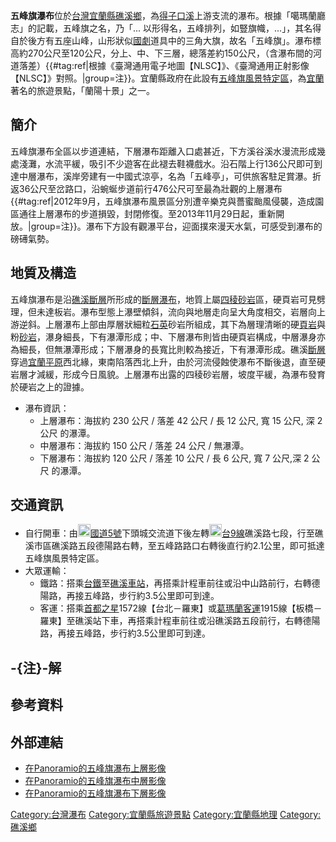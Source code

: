 {{座標|24|50|3.60|N|121|44|47.80|E|display=title}}

{{Infobox waterfall
| name = 五峰旗瀑布
| photo = Wufongci falls middle.JPG
| photo_width = 275
| photo_caption = 於步道上遠眺五峰旗中層瀑布
| map = 
| map_width = 
| lat_d  = |lat_m  = |lat_s  = |lat_NS  = 
| long_d = |long_m = |long_s = |long_EW =
| region = 
| source = 
| coords_ref = {{coord|24|47|26.20|N|121|22|29.70|E|}}
| location = [[台灣|台灣]][[宜蘭縣|宜蘭縣]][[礁溪鄉|礁溪鄉]]
| type = 斷層瀑布
| elevation = 270～120公尺
| height = 150 公尺
| height_longest = 42 公尺
| number_drops = 3
| width = 
| average_width = 
| watercourse = [[竹安溪|竹安溪]] - [[得子口溪|得子口溪]]
| average_flow = 
| world_rank = 
}}

'''五峰旗瀑布'''位於[[台灣|台灣]][[宜蘭縣|宜蘭縣]][[礁溪鄉|礁溪鄉]]，為[[得子口溪|得子口溪]]上游支流的瀑布。根據「噶瑪蘭廳志」的記載，五峰旗之名，乃「... 以形得名，五峰排列，如豎旗幟，...」{{r|宜蘭工商旅遊}}{{r|宜縣府}}，其名得自於後方有五座山峰，山形狀似[[國劇|國劇]]道具中的三角大旗，故名「五峰旗」{{r|觀光局}}。瀑布標高約270公尺至120公尺，分上、中、下三層，總落差約150公尺，（含瀑布間的河道落差）{{#tag:ref|根據《臺灣通用電子地圖【NLSC】》、《臺灣通用正射影像【NLSC】》對照。|group=注}}{{r|五峰旗風景區}}。宜蘭縣政府在此設有[[五峰旗風景特定區|五峰旗風景特定區]]，為[[宜蘭縣|宜蘭]]著名的旅遊景點，「蘭陽十景」之一。

==簡介==
五峰旗瀑布全區以步道連結，下層瀑布距離入口處甚近，下方溪谷溪水漫流形成幾處淺灘，水流平緩，吸引不少遊客在此褪去鞋襪戲水。沿石階上行136公尺即可到達中層瀑布，溪岸旁建有一中國式涼亭，名為「五峰亭」，可供旅客駐足賞瀑。折返36公尺至岔路口，沿蜿蜒步道前行476公尺可至最為壯觀的上層瀑布{{#tag:ref|2012年9月，五峰旗瀑布風景區分別遭辛樂克與薔蜜颱風侵襲，造成園區通往上層瀑布的步道損毀，封閉修復。至2013年11月29日起，重新開放。|group=注}}{{r|吳靈芬}}。瀑布下方設有觀瀑平台，迎面撲來漫天水氣，可感受到瀑布的磅礡氣勢。

==地質及構造==
五峰旗瀑布是沿[[礁溪斷層|礁溪斷層]]所形成的[[斷層瀑布|斷層瀑布]]，地質上屬[[四稜砂岩|四稜砂岩]]區，硬頁岩可見劈理，但未達板岩。瀑布型態上瀑壁傾斜，流向與地層走向呈大角度相交，岩層向上游逆斜。上層瀑布上部由厚層狀細粒[[石英|石英]]砂岩所組成，其下為層理清晰的硬[[頁岩|頁岩]]與粉[[砂岩|砂岩]]，瀑身細長，下有瀑潭形成；中、下層瀑布則皆由硬頁岩構成，中層瀑身亦為細長，但無瀑潭形成；下層瀑身的長寬比則較為接近，下有瀑潭形成。礁溪[[斷層|斷層]]穿過[[宜蘭平原|宜蘭平原]]西北緣，東南陷落西北上升，由於河流侵蝕使瀑布不斷後退，直至硬岩層才減緩，形成今日風貌。上層瀑布出露的四稜砂岩層，坡度平緩，為瀑布發育於硬岩之上的證據{{r|劉瑩三、郁靜慧}}。

*瀑布資訊：{{r|五峰旗風景區}}
**上層瀑布：海拔約 230 公尺 / 落差 42 公尺 / 長 12 公尺, 寬 15 公尺, 深 2 公尺 的瀑潭。
**中層瀑布：海拔約 150 公尺 / 落差 24 公尺 / 無瀑潭。
**下層瀑布：海拔約 120 公尺 / 落差 10 公尺 / 長 6 公尺, 寬 7 公尺,深 2 公尺 的瀑潭。

==交通資訊==
*自行開車：由[[File:TWHW5.svg|20px]][[蔣渭水高速公路|國道5號]]下頭城交流道下後左轉[[File:TW_PHW9.svg|20px]][[台9線|台9線]]礁溪路七段，行至礁溪市區礁溪路五段德陽路右轉，至五峰路路口右轉後直行約2.1公里，即可抵達五峰旗風景特定區。
*大眾運輸：{{r|五峰旗風景區}}
**鐵路：搭乘[[台鐵|台鐵]]至[[礁溪車站|礁溪車站]]，再搭乘計程車前往或沿中山路前行，右轉德陽路，再接五峰路，步行約3.5公里即可到達。
**客運：搭乘[[首都之星|首都之星]]1572線【台北－羅東】或[[葛瑪蘭客運|葛瑪蘭客運]]1915線【板橋－羅東】至礁溪站下車，再搭乘計程車前往或沿礁溪路五段前行，右轉德陽路，再接五峰路，步行約3.5公里即可到達。

== -{注}-解 ==
{{reflist|group=注}}

==參考資料==
{{reflist|2|refs=

<ref name="宜蘭工商旅遊">{{cite web|url=http://scenery.e-land.gov.tw/releaseRedirect.do?unitID=123&pageID=6649|title=宜蘭縣政府風景區-五峰旗風景特定區|author=|publisher=宜蘭縣政府工商旅遊處 遊憩管理科|accessdate=2013年12月10日|language=zh-tw|date=|deadurl=yes|archiveurl=https://web.archive.org/web/20131203030252/http://scenery.e-land.gov.tw/releaseRedirect.do?unitID=123&pageID=6649|archivedate=2013年12月3日}}</ref>

<ref name="宜縣府">{{cite web|url=http://www.e-land.gov.tw/ct.asp?xItem=2266&CtNode=397&mp=4|title=五峰旗瀑布|author=|publisher=宜蘭縣政府|accessdate=2013年12月10日|language=zh-tw|date=|deadurl=yes|archiveurl=https://web.archive.org/web/20131203055240/http://www.e-land.gov.tw/ct.asp?xItem=2266&CtNode=397&mp=4|archivedate=2013年12月3日}}</ref>

<ref name="觀光局">{{cite web |url=http://taiwan.net.tw/m1.aspx?sNo=0001106&id=2567 |title=五峰旗風景特定區 |author= |publisher=交通部觀光局 |accessdate=2013年12月10日 |language=zh-tw |date= |archive-date=2020年11月23日 |archive-url=https://web.archive.org/web/20201123165050/https://www.taiwan.net.tw/m1.aspx?sNo=0001106&id=2567 |dead-url=no }}</ref>

<ref name="五峰旗風景區">{{cite web |url=http://www.ctnet.com.tw/scenery/images/wufongci/ |title=五峰旗風景區 |author= |publisher= |accessdate=2013年12月10日 |language=zh-tw |date= |archive-date=2016年3月4日 |archive-url=https://web.archive.org/web/20160304123349/http://www.ctnet.com.tw/scenery/images/wufongci/ |dead-url=no }}</ref>

<ref name="劉瑩三、郁靜慧">{{cite web |url=http://140.112.64.54/landspaces/landspaces.php?editSn=24 |title=五峰旗瀑布 |author=劉瑩三、郁靜慧 |publisher=台灣地景保育網 |accessdate=2013年12月10日 |language=zh-tw |date=2011 |archive-url=https://web.archive.org/web/20131213110728/http://140.112.64.54/landspaces/landspaces.php?editSn=24 |archive-date=2013年12月13日 |dead-url=yes }}</ref>

<ref name="吳靈芬">{{cite web|url=http://epaper.tfd.gov.tw/cht/index.php?code=list&flag=detail&ids=5&article_id=1592|title=宜蘭礁溪五峰旗瀑布 即日起重新開放|author=吳靈芬|publisher=台北市政府消防局電子報|accessdate=2013年12月10日|language=zh-tw|date=2013年11月29日|deadurl=yes|archiveurl=https://web.archive.org/web/20131214043053/http://epaper.tfd.gov.tw/cht/index.php?code=list&flag=detail&ids=5&article_id=1592|archivedate=2013年12月14日}}</ref>

}}

==外部連結==
{{commons category|Wufengqi Waterfall}}
*[https://web.archive.org/web/20161014060327/http://www.panoramio.com/photo/24245285 在Panoramio的五峰旗瀑布上層影像]
*[https://web.archive.org/web/20161014044900/http://www.panoramio.com/photo/24245271 在Panoramio的五峰旗瀑布中層影像]
*[https://web.archive.org/web/20161014122331/http://www.panoramio.com/photo/24245248 在Panoramio的五峰旗瀑布下層影像]


{{台灣瀑布}}
{{台灣地景}}

[[Category:台灣瀑布|Category:台灣瀑布]]
[[Category:宜蘭縣旅遊景點|Category:宜蘭縣旅遊景點]]
[[Category:宜蘭縣地理|Category:宜蘭縣地理]]
[[Category:礁溪鄉|Category:礁溪鄉]]